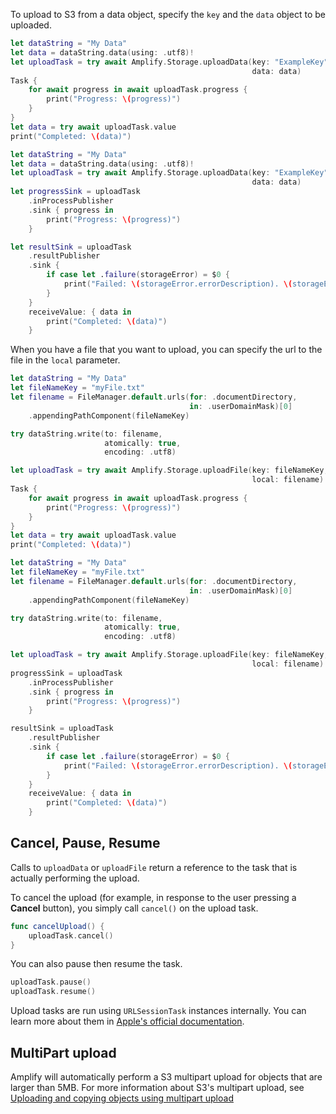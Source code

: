 To upload to S3 from a data object, specify the `key` and the `data` object to be uploaded.

<BlockSwitcher>

<Block name="Async/Await">

```swift
let dataString = "My Data"
let data = dataString.data(using: .utf8)!
let uploadTask = try await Amplify.Storage.uploadData(key: "ExampleKey",
                                                      data: data)
Task {
    for await progress in await uploadTask.progress {
        print("Progress: \(progress)")
    }
}
let data = try await uploadTask.value
print("Completed: \(data)")
```

</Block>

<Block name="Combine">

```swift
let dataString = "My Data"
let data = dataString.data(using: .utf8)!
let uploadTask = try await Amplify.Storage.uploadData(key: "ExampleKey",
                                                      data: data)
let progressSink = uploadTask
    .inProcessPublisher
    .sink { progress in
        print("Progress: \(progress)")
    }

let resultSink = uploadTask
    .resultPublisher
    .sink {
        if case let .failure(storageError) = $0 {
            print("Failed: \(storageError.errorDescription). \(storageError.recoverySuggestion)")
        }
    }
    receiveValue: { data in
        print("Completed: \(data)")
    }
```

</Block>

</BlockSwitcher>

When you have a file that you want to upload, you can specify the url to the file in the `local` parameter.

<BlockSwitcher>

<Block name="Async/Await">

```swift
let dataString = "My Data"
let fileNameKey = "myFile.txt"
let filename = FileManager.default.urls(for: .documentDirectory,
                                        in: .userDomainMask)[0]
    .appendingPathComponent(fileNameKey)

try dataString.write(to: filename,
                     atomically: true,
                     encoding: .utf8)

let uploadTask = try await Amplify.Storage.uploadFile(key: fileNameKey,
                                                      local: filename)
Task {
    for await progress in await uploadTask.progress {
        print("Progress: \(progress)")
    }
}
let data = try await uploadTask.value
print("Completed: \(data)")

```

</Block>

<Block name="Combine">

```swift
let dataString = "My Data"
let fileNameKey = "myFile.txt"
let filename = FileManager.default.urls(for: .documentDirectory,
                                        in: .userDomainMask)[0]
    .appendingPathComponent(fileNameKey)

try dataString.write(to: filename,
                     atomically: true,
                     encoding: .utf8)

let uploadTask = try await Amplify.Storage.uploadFile(key: fileNameKey,
                                                      local: filename)
progressSink = uploadTask
    .inProcessPublisher
    .sink { progress in
        print("Progress: \(progress)")
    }

resultSink = uploadTask
    .resultPublisher
    .sink {
        if case let .failure(storageError) = $0 {
            print("Failed: \(storageError.errorDescription). \(storageError.recoverySuggestion)")
        }
    }
    receiveValue: { data in
        print("Completed: \(data)")
    }
```

</Block>

</BlockSwitcher>

## Cancel, Pause, Resume

Calls to `uploadData` or `uploadFile` return a reference to the task that is actually performing the upload.

To cancel the upload (for example, in response to the user pressing a **Cancel** button), you simply call `cancel()` on the upload task.

```swift
func cancelUpload() {
    uploadTask.cancel()
}
```

You can also pause then resume the task.

```swift
uploadTask.pause()
uploadTask.resume()
```


<Callout>

Upload tasks are run using `URLSessionTask` instances internally. You can learn more about them in [Apple's official documentation](https://developer.apple.com/documentation/foundation/urlsessiontask).

</Callout>

## MultiPart upload

Amplify will automatically perform a S3 multipart upload for objects that are larger than 5MB. For more information about S3's multipart upload, see [Uploading and copying objects using multipart upload](https://docs.aws.amazon.com/AmazonS3/latest/userguide/mpuoverview.html)
